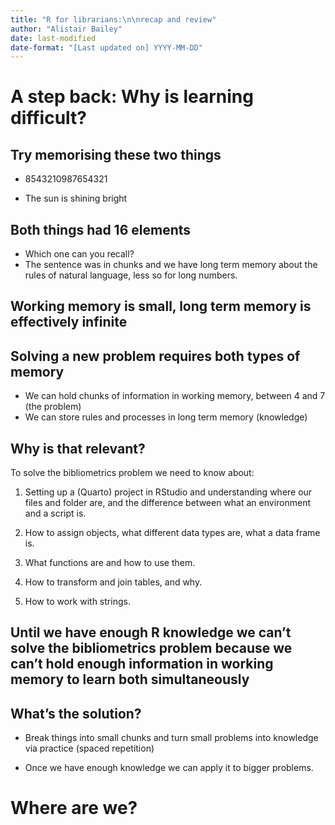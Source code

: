 ```yaml
---
title: "R for librarians:\n\nrecap and review"
author: "Alistair Bailey"
date: last-modified
date-format: "[Last updated on] YYYY-MM-DD" 
---
```


# [A step back:]{.vonrestoff} Why is learning difficult? {.center}

## [Try memorising these two things]{.vonrestoff} {.center}

-   8543210987654321

-   The sun is shining bright

## [Both things had 16 elements]{.vonrestoff} {.center}

::: incremental
-   Which one can you recall?
-   The sentence was in chunks and we have long term memory about the rules of natural language, less so for long numbers.
:::

## [Working memory is small,]{.vonrestoff} long term memory is effectively infinite {.center}

## [Solving a new problem requires both types of memory]{.vonrestoff} {.center}

::: incremental
-   We can hold chunks of information in working memory, between 4 and 7 (the problem)
-   We can store rules and processes in long term memory (knowledge)
:::

## [Why is that relevant?]{.vonrestoff}

To solve the bibliometrics problem we need to know about:

1.  Setting up a (Quarto) project in RStudio and understanding where our files and folder are, and the difference between what an environment and a script is.

2.  How to assign objects, what different data types are, what a data frame is.

3.  What functions are and how to use them.

4.  How to transform and join tables, and why.

5.  How to work with strings.

## Until we have enough R knowledge we can't solve the bibliometrics problem because we can't hold enough information in working memory to learn both simultaneously {.center}

## [What's the solution?]{.vonrestoff} {.center}

-   Break things into small chunks and turn small problems into knowledge via practice (spaced repetition)

-   Once we have enough knowledge we can apply it to bigger problems.

# Where are we? {.center}
